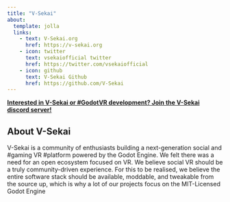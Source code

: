 ```yaml
---
title: "V-Sekai"
about:
  template: jolla
  links:
    - text: V-Sekai.org
      href: https://v-sekai.org
    - icon: twitter
      text: vsekaiofficial twitter
      href: https://twitter.com/vsekaiofficial
    - icon: github
      text: V-Sekai Github
      href: https://github.com/V-Sekai
---
```


**[Interested in V-Sekai or #GodotVR development? Join the V-Sekai discord server!](https://discord.gg/7BQDHesck8)**

## About V-Sekai

V-Sekai is a community of enthusiasts building a next-generation social and #gaming VR #platform powered by the Godot Engine. We felt there was a need for an open ecosystem focused on VR. We believe social VR should be a truly community-driven experience. For this to be realised, we believe the entire software stack should be available, moddable, and tweakable from the source up, which is why a lot of our projects focus on the MIT-Licensed Godot Engine

